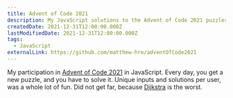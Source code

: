 ---
title: Advent of Code 2021
description: My JavaScript solutions to the Advent of Code 2021 puzzles
createdDate: 2021-12-31T12:00:00.000Z
lastModifiedDate: 2021-12-31T12:00:00.000Z
tags:
  - JavaScript
externalLink: https://github.com/matthew-hre/adventOfCode2021
---
My participation in [Advent of Code 2021](https://adventofcode.com/2021/) in JavaScript. Every day, you get a new puzzle, and you have to solve it. Unique inputs and solutions per user, was a whole lot of fun. Did not get far, because [Dijkstra](https://en.wikipedia.org/wiki/Dijkstra%27s_algorithm) is the worst.
